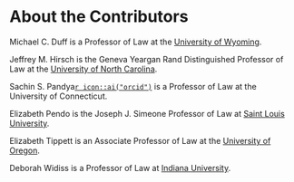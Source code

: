 # About the Contributors {-}

Michael C. Duff is a Professor of Law at the [University of Wyoming](http://www.uwyo.edu/law/directory/mike-duff.html).

Jeffrey M. Hirsch is the Geneva Yeargan Rand Distinguished Professor of Law at the [University of North Carolina](https://law.unc.edu/people/jeffrey-m-hirsch/).

Sachin S. Pandya[`r icon::ai("orcid")`](http://orcid.org/0000-0001-7387-1307) is a Professor of Law at the University of Connecticut.

Elizabeth Pendo is the Joseph J. Simeone Professor of Law at [Saint Louis University](https://www.slu.edu/law/faculty/elizabeth-pendo.php).

Elizabeth Tippett is an Associate Professor of Law at the [University of Oregon](https://law.uoregon.edu/people/faculty/tippett).

Deborah Widiss is a Professor of Law at [Indiana University](https://law.indiana.edu/about/people/bio.php?name=widiss-deborah).
